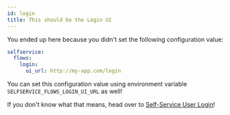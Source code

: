 ```yaml
---
id: login
title: This should be the Login UI
---
```


You ended up here because you didn't set the following configuration value:

```yaml title="path/to/kratos/config.yml
selfservice:
  flows:
    login:
      ui_url: http://my-app.com/login
```

You can set this configuration value using environment variable `SELFSERVICE_FLOWS_LOGIN_UI_URL` as well!

If you don't know what that means, head over to [Self-Service User Login](../self-service/flows/user-login.mdx)!
